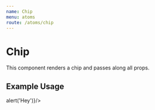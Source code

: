 ```yaml
---
name: Chip
menu: atoms
route: /atoms/chip
---
```



# Chip

This component renders a chip and passes along all props.

<Props of={Chip} />

## Example Usage

<Playground>
<Chip
 key="chip"
 uid="chip"
 text="Chip Label"
 onClose={()=>alert('Hey')}/>


</Playground>
